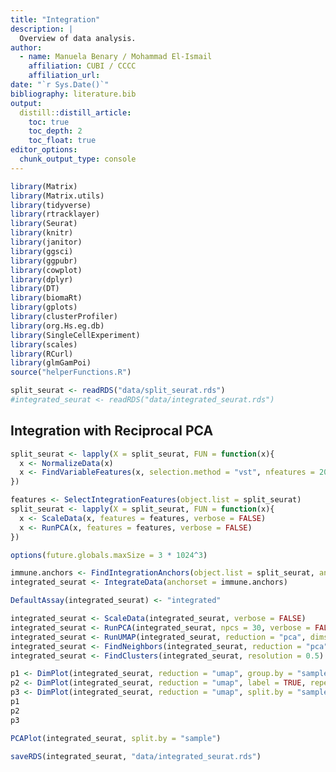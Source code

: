 ```yaml
---
title: "Integration"
description: |
  Overview of data analysis.
author:
  - name: Manuela Benary / Mohammad El-Ismail
    affiliation: CUBI / CCCC
    affiliation_url: 
date: "`r Sys.Date()`"
bibliography: literature.bib
output: 
  distill::distill_article:
    toc: true
    toc_depth: 2
    toc_float: true
editor_options: 
  chunk_output_type: console
---
```


```r
library(Matrix)
library(Matrix.utils)
library(tidyverse)
library(rtracklayer)
library(Seurat)
library(knitr)
library(janitor)
library(ggsci)
library(ggpubr)
library(cowplot)
library(dplyr)
library(DT)
library(biomaRt)
library(gplots)
library(clusterProfiler)
library(org.Hs.eg.db)
library(SingleCellExperiment)
library(scales)
library(RCurl)
library(glmGamPoi)
source("helperFunctions.R")
```

```r
split_seurat <- readRDS("data/split_seurat.rds")
#integrated_seurat <- readRDS("data/integrated_seurat.rds")
```

## Integration with Reciprocal PCA

```r
split_seurat <- lapply(X = split_seurat, FUN = function(x){
  x <- NormalizeData(x)
  x <- FindVariableFeatures(x, selection.method = "vst", nfeatures = 2000)
}) 
```

```r
features <- SelectIntegrationFeatures(object.list = split_seurat)
split_seurat <- lapply(X = split_seurat, FUN = function(x){
  x <- ScaleData(x, features = features, verbose = FALSE)
  x <- RunPCA(x, features = features, verbose = FALSE)
})
```

```r
options(future.globals.maxSize = 3 * 1024^3)
```

```r
immune.anchors <- FindIntegrationAnchors(object.list = split_seurat, anchor.features = features, reduction = "rpca", k.anchor = 20)
integrated_seurat <- IntegrateData(anchorset = immune.anchors)
```

```r
DefaultAssay(integrated_seurat) <- "integrated"
```

```r
integrated_seurat <- ScaleData(integrated_seurat, verbose = FALSE)
integrated_seurat <- RunPCA(integrated_seurat, npcs = 30, verbose = FALSE)
integrated_seurat <- RunUMAP(integrated_seurat, reduction = "pca", dims = 1:30)
integrated_seurat <- FindNeighbors(integrated_seurat, reduction = "pca", dims = 1:30)
integrated_seurat <- FindClusters(integrated_seurat, resolution = 0.5)
```

```r
p1 <- DimPlot(integrated_seurat, reduction = "umap", group.by = "sample")
p2 <- DimPlot(integrated_seurat, reduction = "umap", label = TRUE, repel = TRUE)
p3 <- DimPlot(integrated_seurat, reduction = "umap", split.by = "sample")
p1
p2
p3
```

```r
PCAPlot(integrated_seurat, split.by = "sample")
```

```r
saveRDS(integrated_seurat, "data/integrated_seurat.rds")
```

